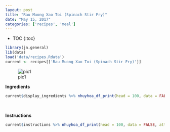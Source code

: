 ```yaml
---
layout: post
title: "Rau Muong Xao Toi (Spinach Stir Fry)"
date: "May 15, 2017"
categories: ['recipes', 'meal']
---
```


* TOC
{:toc}

```r
library(jn.general)
lib(data)
load('data/recipes.Rdata')
current <- recipes[['Rau Muong Xao Toi (Spinach Stir Fry)']]
```

![pic1](http://jnguyen92.github.io/nhuyhoa/figure/food/Rau Muong Xao Toi.JPG)




**Ingredients**

```r
current$display_ingredients %>% nhuyhoa_df_print(head = 100, data = FALSE, attribute = "class = \"presenttab\"")
```

<br>

**Instructions**

```r
current$instructions %>% nhuyhoa_df_print(head = 100, data = FALSE, attribute = "class = \"presenttabnoh\"")
```


